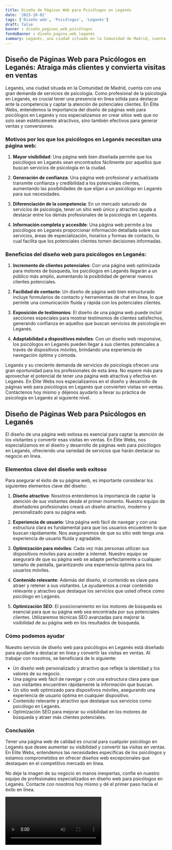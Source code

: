 ```yaml
---
title: Diseño de Páginas Web para Psicólogos en Leganés
date: '2023-10-02'
tags: ['Diseño web', 'Psicólogos', 'Leganés']
draft: false
banner : diseño_paginas_web_psicólogos
fondoBanner : diseño_pagina_web_leganés
summary: Leganés, una ciudad situada en la Comunidad de Madrid, cuenta con una gran demanda de servicios de psicología. Como profesional de la psicología en Leganés, es crucial tener una presencia en línea sólida para destacar ante la competencia y captar la atención de potenciales clientes. En Élite Webs, entendemos la importancia del diseño de páginas web para psicólogos en Leganés y nos especializamos en crear sitios web que no solo sean estéticamente atractivos, sino también efectivos para generar ventas y conversiones.
---
```


## Diseño de Páginas Web para Psicólogos en Leganés: Atraiga más clientes y convierta visitas en ventas

Leganés, una ciudad situada en la Comunidad de Madrid, cuenta con una gran demanda de servicios de psicología. Como profesional de la psicología en Leganés, es crucial tener una presencia en línea sólida para destacar ante la competencia y captar la atención de potenciales clientes. En Élite Webs, entendemos la importancia del diseño de páginas web para psicólogos en Leganés y nos especializamos en crear sitios web que no solo sean estéticamente atractivos, sino también efectivos para generar ventas y conversiones.

### Motivos por los que los psicólogos en Leganés necesitan una página web:

1. **Mayor visibilidad**: Una página web bien diseñada permite que los psicólogos en Leganés sean encontrados fácilmente por aquellos que buscan servicios de psicología en la ciudad.

2. **Generación de confianza**: Una página web profesional y actualizada transmite confianza y credibilidad a los potenciales clientes, aumentando las posibilidades de que elijan a un psicólogo en Leganés para sus necesidades.

3. **Diferenciación de la competencia**: En un mercado saturado de servicios de psicología, tener un sitio web único y atractivo ayuda a destacar entre los demás profesionales de la psicología en Leganés.

4. **Información completa y accesible**: Una página web permite a los psicólogos en Leganés proporcionar información detallada sobre sus servicios, áreas de especialización, horarios y formas de contacto, lo cual facilita que los potenciales clientes tomen decisiones informadas.

### Beneficios del diseño web para psicólogos en Leganés:

1. **Incremento de clientes potenciales**: Con una página web optimizada para motores de búsqueda, los psicólogos en Leganés llegarán a un público más amplio, aumentando la posibilidad de generar nuevos clientes potenciales.

2. **Facilidad de contacto**: Un diseño de página web bien estructurado incluye formularios de contacto y herramientas de chat en línea, lo que permite una comunicación fluida y rápida con los potenciales clientes.

3. **Exposición de testimonios**: El diseño de una página web puede incluir secciones especiales para mostrar testimonios de clientes satisfechos, generando confianza en aquellos que buscan servicios de psicología en Leganés.

4. **Adaptabilidad a dispositivos móviles**: Con un diseño web responsive, los psicólogos en Leganés pueden llegar a sus clientes potenciales a través de dispositivos móviles, brindando una experiencia de navegación óptima y cómoda.

Leganés y su creciente demanda de servicios de psicología ofrecen una gran oportunidad para los profesionales de esta área. No espere más para aprovechar el potencial de tener una página web atractiva y efectiva en Leganés. En Élite Webs nos especializamos en el diseño y desarrollo de páginas web para psicólogos en Leganés que convierten visitas en ventas. Contáctenos hoy mismo y déjenos ayudarlo a llevar su práctica de psicología en Leganés al siguiente nivel.

<GifSeo />

<Cta />

## Diseño de Páginas Web para Psicólogos en Leganés

El diseño de una página web exitosa es esencial para captar la atención de los visitantes y convertir esas visitas en ventas. En Élite Webs, nos especializamos en el diseño y desarrollo de páginas web para psicólogos en Leganés, ofreciendo una variedad de servicios que harán destacar su negocio en línea.

### Elementos clave del diseño web exitoso

Para asegurar el éxito de su página web, es importante considerar los siguientes elementos clave del diseño:

1. **Diseño atractivo**: Nosotros entendemos la importancia de captar la atención de sus visitantes desde el primer momento. Nuestro equipo de diseñadores profesionales creará un diseño atractivo, moderno y personalizado para su página web.

2. **Experiencia de usuario**: Una página web fácil de navegar y con una estructura clara es fundamental para que los usuarios encuentren lo que buscan rápidamente. Nos aseguraremos de que su sitio web tenga una experiencia de usuario fluida y agradable.

3. **Optimización para móviles**: Cada vez más personas utilizan sus dispositivos móviles para acceder a internet. Nuestro equipo se asegurará de que su página web se adapte perfectamente a cualquier tamaño de pantalla, garantizando una experiencia óptima para los usuarios móviles.

4. **Contenido relevante**: Además del diseño, el contenido es clave para atraer y retener a sus visitantes. Le ayudaremos a crear contenido relevante y atractivo que destaque los servicios que usted ofrece como psicólogo en Leganés.

5. **Optimización SEO**: El posicionamiento en los motores de búsqueda es esencial para que su página web sea encontrada por sus potenciales clientes. Utilizaremos técnicas SEO avanzadas para mejorar la visibilidad de su página web en los resultados de búsqueda.

### Cómo podemos ayudar

Nuestro servicio de diseño web para psicólogos en Leganés está diseñado para ayudarle a destacar en línea y convertir las visitas en ventas. Al trabajar con nosotros, se beneficiará de lo siguiente:

- Un diseño web personalizado y atractivo que refleje la identidad y los valores de su negocio.
- Una página web fácil de navegar y con una estructura clara para que sus visitantes encuentren rápidamente la información que buscan.
- Un sitio web optimizado para dispositivos móviles, asegurando una experiencia de usuario óptima en cualquier dispositivo.
- Contenido relevante y atractivo que destaque sus servicios como psicólogo en Leganés.
- Optimización SEO para mejorar su visibilidad en los motores de búsqueda y atraer más clientes potenciales.

### Conclusión

Tener una página web de calidad es crucial para cualquier psicólogo en Leganés que desee aumentar su visibilidad y convertir las visitas en ventas. En Élite Webs, entendemos las necesidades específicas de los psicólogos y estamos comprometidos en ofrecer diseños web excepcionales que destaquen en el competitivo mercado en línea.

No deje la imagen de su negocio en manos inexpertas, confíe en nuestro equipo de profesionales especializados en diseño web para psicólogos en Leganés. Contacte con nosotros hoy mismo y dé el primer paso hacia el éxito en línea.

<Video />

<CtaBot job='Psicólogos' city='Leganés'/>

<Gmaps query='Leganés+españa+maps' />
